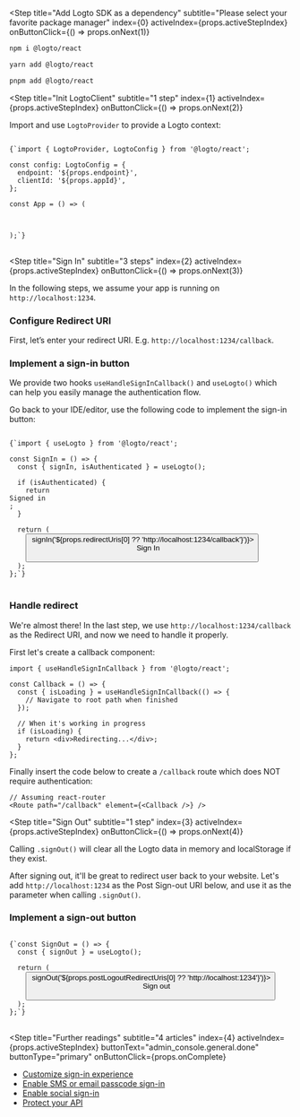 
<Step
  title="Add Logto SDK as a dependency"
  subtitle="Please select your favorite package manager"
  index={0}
  activeIndex={props.activeStepIndex}
  onButtonClick={() => props.onNext(1)}
>
<Tabs>
<TabItem value="npm" label="npm">

```bash
npm i @logto/react
```

</TabItem>
<TabItem value="yarn" label="Yarn">

```bash
yarn add @logto/react
```

</TabItem>
<TabItem value="pnpm" label="pnpm">

```bash
pnpm add @logto/react
```

</TabItem>
</Tabs>
</Step>

<Step
  title="Init LogtoClient"
  subtitle="1 step"
  index={1}
  activeIndex={props.activeStepIndex}
  onButtonClick={() => props.onNext(2)}
>

Import and use `LogtoProvider` to provide a Logto context:

<pre>
<code className="language-tsx">
{`import { LogtoProvider, LogtoConfig } from '@logto/react';

const config: LogtoConfig = {
  endpoint: '${props.endpoint}',
  clientId: '${props.appId}',
};

const App = () => (
  <LogtoProvider config={config}>
    <YourAppContent />
  </LogtoProvider>
);`}
</code>
</pre>

</Step>

<Step
  title="Sign In"
  subtitle="3 steps"
  index={2}
  activeIndex={props.activeStepIndex}
  onButtonClick={() => props.onNext(3)}
>

<Alert>
  In the following steps, we assume your app is running on <code>http://localhost:1234</code>.
</Alert>

### Configure Redirect URI

First, let’s enter your redirect URI. E.g. `http://localhost:1234/callback`.

<UriInputField appId={props.appId} isSingle={!props.isCompact} name="redirectUris" title="Redirect URI" />

### Implement a sign-in button

We provide two hooks `useHandleSignInCallback()` and `useLogto()` which can help you easily manage the authentication flow.

Go back to your IDE/editor, use the following code to implement the sign-in button:

<pre>
<code className="language-tsx">
{`import { useLogto } from '@logto/react';

const SignIn = () => {
  const { signIn, isAuthenticated } = useLogto();

  if (isAuthenticated) {
    return <div>Signed in</div>;
  }

  return (
    <button onClick={() => signIn('${props.redirectUris[0] ?? 'http://localhost:1234/callback'}')}>
      Sign In
    </button>
  );
};`}
</code>
</pre>

### Handle redirect

We're almost there! In the last step, we use `http://localhost:1234/callback` as the Redirect URI, and now we need to handle it properly.

First let's create a callback component:

```tsx
import { useHandleSignInCallback } from '@logto/react';

const Callback = () => {
  const { isLoading } = useHandleSignInCallback(() => {
    // Navigate to root path when finished
  });

  // When it's working in progress
  if (isLoading) {
    return <div>Redirecting...</div>;
  }
};
```

Finally insert the code below to create a `/callback` route which does NOT require authentication:

```tsx
// Assuming react-router
<Route path="/callback" element={<Callback />} />
```

</Step>

<Step
  title="Sign Out"
  subtitle="1 step"
  index={3}
  activeIndex={props.activeStepIndex}
  onButtonClick={() => props.onNext(4)}
>

Calling `.signOut()` will clear all the Logto data in memory and localStorage if they exist.

After signing out, it'll be great to redirect user back to your website. Let's add `http://localhost:1234` as the Post Sign-out URI below, and use it as the parameter when calling `.signOut()`.

<UriInputField appId={props.appId} isSingle={!props.isCompact} name="postLogoutRedirectUris" title="Post Sign-out Redirect URI" />

### Implement a sign-out button

<pre>
<code className="language-tsx">
{`const SignOut = () => {
  const { signOut } = useLogto();

  return (
    <button onClick={() => signOut('${props.postLogoutRedirectUris[0] ?? 'http://localhost:1234'}')}>
      Sign out
    </button>
  );
};`}
</code>
</pre>

</Step>

<Step
  title="Further readings"
  subtitle="4 articles"
  index={4}
  activeIndex={props.activeStepIndex}
  buttonText="admin_console.general.done"
  buttonType="primary"
  onButtonClick={props.onComplete}
>

- [Customize sign-in experience](https://docs.logto.io/docs/recipes/customize-sie)
- [Enable SMS or email passcode sign-in](https://docs.logto.io/docs/tutorials/get-started/enable-passcode-sign-in)
- [Enable social sign-in](https://docs.logto.io/docs/tutorials/get-started/enable-social-sign-in)
- [Protect your API](https://docs.logto.io/docs/recipes/protect-your-api)

</Step>
